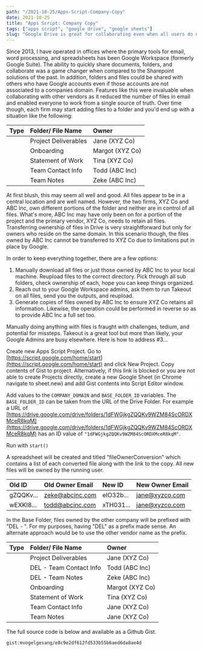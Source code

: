 ```yaml
---
path: "/2021-10-25/Apps-Script-Company-Copy"
date: 2021-10-25
title: "Apps Script: Company Copy"
tags: ["apps script", "google drive", "google sheets"]
slug: "Google Drive is great for collaborating even when all users do not belong to the same organization. However, taking ownership of files that were created by disparate organizations presents challenges within Drive. This utility provides a simple way to copy files into a companies domain and retain ownership."
---
```


Since 2013, I have operated in offices where the primary tools for email, word processing, and spreadsheets has been Google Workspace (formerly Google Suite). The ability to quickly share documents, folders, and collaborate was a game changer when compared to the Sharepoint solutions of the past. In addition, folders and files could be shared with others who have Google accounts even if those accounts are not associated to a companies domain. Features like this were invaluable when collaborating with other vendors as it reduced the number of files in email and enabled everyone to work from a single source of truth. Over time though, each firm may start adding files to a folder and you'd end up with a situation like the following:

| Type                                                                      | Folder/ File Name    | Owner           |
| :------------------------------------------------------------------------ | :------------------- | :-------------- |
| <FontAwesomeIcon icon="folder"  size="2x" className="text-gray-50" />     | Project Deliverables | Jane (XYZ Co)   |
| <FontAwesomeIcon icon="file-alt"  size="2x" className="text-gray-50"/>    | Onboarding           | Margot (XYZ Co) |
| <FontAwesomeIcon icon="file-alt" size="2x"  className="text-gray-50"/>    | Statement of Work    | Tina (XYZ Co)   |
| <FontAwesomeIcon icon="file-excel"  size="2x" className="text-gray-50" /> | Team Contact Info    | Todd (ABC Inc)  |
| <FontAwesomeIcon icon="file-alt"  size="2x" className="text-gray-50" />   | Team Notes           | Zeke (ABC Inc)  |

At first blush, this may seem all well and good. All files appear to be in a central location and are well named. However, the two firms, XYZ Co and ABC Inc, own different portions of the folder and neither are in control of all files. What's more, ABC Inc may have only been on for a portion of the project and the primary vendor, XYZ Co, needs to retain all files. Transferring ownership of files in Drive is very straightforward but only for owners who reside on the same domain. In this scenario though, the files owned by ABC Inc cannot be transferred to XYZ Co due to limitations put in place by Google.

In order to keep everything together, there are a few options:

1. Manually download all files or just those owned by ABC Inc to your local machine. Reupload files to the correct directory. Pick through all sub folders, check ownership of each, hope you can keep things organized.
1. Reach out to your Google Workspace admins, ask them to run Takeout on all files, send you the outputs, and reupload.
1. Generate copies of files owned by ABC Inc to ensure XYZ Co retains all information. Likewise, the operation could be performed in reverse so as to provide ABC Inc a full set too.

Manually doing anything with files is fraught with challenges, tedium, and potential for missteps. Takeout is a great tool but more than likely, your Google Admins are busy elsewhere. Here is how to address #3...

Create new Apps Script Project. Go to [https://script.google.com/home/start](https://script.google.com/home/start) and click New Project. Copy contents of Gist to project. Alternatively, if this link is blocked or you are not able to create Projects directly, create a new Google Sheet (in Chrome navigate to sheet.new) and add Gist contents into Script Editor window.

Add values to the `COMPANY_DOMAIN` and `BASE_FOLDER_ID` variables. The `BASE_FOLDER_ID` can be taken from the URL of the Drive Folder. For example a URL of [https://drive.google.com/drive/folders/1dFWGjkgZQQKv9WZM84ScORDXMceR8kqM](https://drive.google.com/drive/folders/1dFWGjkgZQQKv9WZM84ScORDXMceR8kqM) has an ID value of `"1dFWGjkgZQQKv9WZM84ScORDXMceR8kqM"`.

Run with `start()`

A spreadsheet will be created and titled "fileOwnerConversion" which contains a list of each converted file along with the link to the copy. All new files will be owned by the running user.

| Old ID    | Old Owner Email | New ID    | New Owner Email |
| :-------- | :-------------- | :-------- | :-------------- |
| gZQQKv... | zeke@abcinc.com | eIO32b... | jane@xyzco.com  |
| wEXKI8... | todd@abcinc.com | xTH031... | jane@xyzco.com  |

In the Base Folder, files owned by the other company will be prefixed with "DEL - ". For my purposes, having "DEL" as a prefix made sense. An alternate approach would be to use the other vendor name as the prefix.

| Type                                                                     | Folder/ File Name       | Owner           |
| :----------------------------------------------------------------------- | :---------------------- | :-------------- |
| <FontAwesomeIcon icon="folder" size="2x" className="text-gray-50" />     | Project Deliverables    | Jane (XYZ Co)   |
| <FontAwesomeIcon icon="file-excel" size="2x" className="text-gray-50" /> | DEL - Team Contact Info | Todd (ABC Inc)  |
| <FontAwesomeIcon icon="file-alt" size="2x" className="text-gray-50" />   | DEL - Team Notes        | Zeke (ABC Inc)  |
| <FontAwesomeIcon icon="file-alt" size="2x" className="text-gray-50" />   | Onboarding              | Margot (XYZ Co) |
| <FontAwesomeIcon icon="file-alt" size="2x" className="text-gray-50" />   | Statement of Work       | Tina (XYZ Co)   |
| <FontAwesomeIcon icon="file-excel" size="2x" className="text-gray-50" /> | Team Contact Info       | Jane (XYZ Co)   |
| <FontAwesomeIcon icon="file-alt" size="2x" className="text-gray-50" />   | Team Notes              | Jane (XYZ Co)   |

The full source code is below and available as a Github Gist.

`gist:mvogelgesang/e8c9e2df612fd533b55b6aed6da8ae4d`
